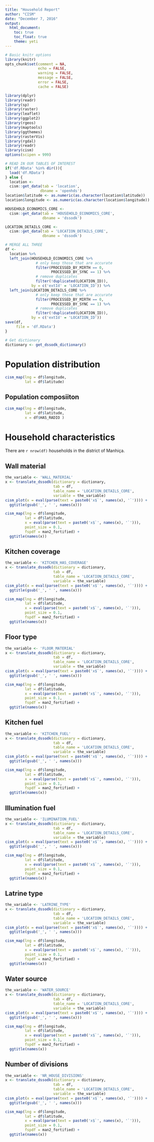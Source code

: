 ```yaml
---
title: "Household Report"
author: "CISM"
date: "December 7, 2016"
output:
  html_document:
    toc: true
    toc_float: true
    theme: yeti
---
```


```r
# Basic knitr options
library(knitr)
opts_chunk$set(comment = NA, 
               echo = FALSE, 
               warning = FALSE, 
               message = FALSE, 
               error = FALSE, 
               cache = FALSE)
```


```r
library(dplyr)
library(readr)
library(sp)
library(raster)
library(leaflet)
library(ggplot2)
library(rgeos)
library(maptools)
library(ggthemes)
library(rasterVis)
library(rgdal)
library(readr)
library(cism)
options(scipen = 999)
```

```r
# READ IN OUR TABLES OF INTEREST
if('df.RData' %in% dir()){
  load('df.RData')
} else {
  location <- 
  cism::get_data(tab = 'location',
                dbname = 'openhds')
location$latitude <- as.numeric(as.character(location$latitude))
location$longitude <- as.numeric(as.character(location$longitude))

HOUSEHOLD_ECONOMICS_CORE <-
  cism::get_data(tab = 'HOUSEHOLD_ECONOMICS_CORE',
                 dbname = 'dssodk')

LOCATION_DETAILS_CORE <-
  cism::get_data(tab = 'LOCATION_DETAILS_CORE',
                 dbname = 'dssodk')

# MERGE ALL THREE
df <-
  location %>%
  left_join(HOUSEHOLD_ECONOMICS_CORE %>%
              # only keep those that are accurate
              filter(PROCESSED_BY_MIRTH == 0,
                     PROCESSED_BY_SYNC == 1) %>%
              # remove duplicates
              filter(!duplicated(LOCATION_ID)),
            by = c('extId' = 'LOCATION_ID')) %>%
  left_join(LOCATION_DETAILS_CORE %>%
              # only keep those that are accurate
              filter(PROCESSED_BY_MIRTH == 0,
                     PROCESSED_BY_SYNC == 1) %>%
              # remove duplicates
              filter(!duplicated(LOCATION_ID)),
            by = c('extId' = 'LOCATION_ID')) 
save(df, 
     file = 'df.RData')
}

# Get dictionary
dictionary <- get_dssodk_dictionary()
```


# Population distribution

```r
cism_map(lng = df$longitude,
         lat = df$latitude)
``` 

## Population composiiton

```r
cism_map(lng = df$longitude,
         lat = df$latitude,
         x = df$HAS_RADIO )
``` 



# Household characteristics

There are `r nrow(df)` households in the district of Manhiça.

## Wall material


```r
the_variable <- 'WALL_MATERIAL'
x <- translate_dssodk(dictionary = dictionary,
                      tab = df,
                      table_name = 'LOCATION_DETAILS_CORE',
                      variable = the_variable)
cism_plot(x = eval(parse(text = paste0('x$`', names(x), '`')))) +
  ggtitle(gsub('_', ' ', names(x)))
```

```r
cism_map(lng = df$longitude,
         lat = df$latitude,
         x = eval(parse(text = paste0('x$`', names(x), '`'))),
         point_size = 0.1,
         fspdf = man2_fortified) +
  ggtitle(names(x))
```



## Kitchen coverage


```r
the_variable <- 'KITCHEN_HAS_COVERAGE'
x <- translate_dssodk(dictionary = dictionary,
                      tab = df,
                      table_name = 'LOCATION_DETAILS_CORE',
                      variable = the_variable)
cism_plot(x = eval(parse(text = paste0('x$`', names(x), '`')))) +
  ggtitle(gsub('_', ' ', names(x)))
```

```r
cism_map(lng = df$longitude,
         lat = df$latitude,
         x = eval(parse(text = paste0('x$`', names(x), '`'))),
         point_size = 0.1,
         fspdf = man2_fortified) +
  ggtitle(names(x))
```



## Floor type


```r
the_variable <- 'FLOOR_MATERIAL'
x <- translate_dssodk(dictionary = dictionary,
                      tab = df,
                      table_name = 'LOCATION_DETAILS_CORE',
                      variable = the_variable)
cism_plot(x = eval(parse(text = paste0('x$`', names(x), '`')))) +
  ggtitle(gsub('_', ' ', names(x)))
```

```r
cism_map(lng = df$longitude,
         lat = df$latitude,
         x = eval(parse(text = paste0('x$`', names(x), '`'))),
         point_size = 0.1,
         fspdf = man2_fortified) +
  ggtitle(names(x))
```




## Kitchen fuel


```r
the_variable <- 'KITCHEN_FUEL'
x <- translate_dssodk(dictionary = dictionary,
                      tab = df,
                      table_name = 'LOCATION_DETAILS_CORE',
                      variable = the_variable)
cism_plot(x = eval(parse(text = paste0('x$`', names(x), '`')))) +
  ggtitle(gsub('_', ' ', names(x)))
```

```r
cism_map(lng = df$longitude,
         lat = df$latitude,
         x = eval(parse(text = paste0('x$`', names(x), '`'))),
         point_size = 0.1,
         fspdf = man2_fortified) +
  ggtitle(names(x))
```


## Illumination fuel


```r
the_variable <- 'ILUMINATION_FUEL'
x <- translate_dssodk(dictionary = dictionary,
                      tab = df,
                      table_name = 'LOCATION_DETAILS_CORE',
                      variable = the_variable)
cism_plot(x = eval(parse(text = paste0('x$`', names(x), '`')))) +
  ggtitle(gsub('_', ' ', names(x)))
```


```r
cism_map(lng = df$longitude,
         lat = df$latitude,
         x = eval(parse(text = paste0('x$`', names(x), '`'))),
         point_size = 0.1,
         fspdf = man2_fortified) +
  ggtitle(names(x))
```




## Latrine type

```r
the_variable <- 'LATRINE_TYPE'
x <- translate_dssodk(dictionary = dictionary,
                      tab = df,
                      table_name = 'LOCATION_DETAILS_CORE',
                      variable = the_variable)
cism_plot(x = eval(parse(text = paste0('x$`', names(x), '`')))) +
  ggtitle(gsub('_', ' ', names(x)))
```


```r
cism_map(lng = df$longitude,
         lat = df$latitude,
         x = eval(parse(text = paste0('x$`', names(x), '`'))),
         point_size = 0.1,
         fspdf = man2_fortified) +
  ggtitle(names(x))
```




## Water source


```r
the_variable <- 'WATER_SOURCE'
x <- translate_dssodk(dictionary = dictionary,
                      tab = df,
                      table_name = 'LOCATION_DETAILS_CORE',
                      variable = the_variable)
cism_plot(x = eval(parse(text = paste0('x$`', names(x), '`')))) +
  ggtitle(gsub('_', ' ', names(x)))
```


```r
cism_map(lng = df$longitude,
         lat = df$latitude,
         x = eval(parse(text = paste0('x$`', names(x), '`'))),
         point_size = 0.1,
         fspdf = man2_fortified) +
  ggtitle(names(x))
```


## Number of divisions

```r
the_variable <- 'NR_HOUSE_DIVISIONS'
x <- translate_dssodk(dictionary = dictionary,
                      tab = df,
                      table_name = 'LOCATION_DETAILS_CORE',
                      variable = the_variable)
cism_plot(x = eval(parse(text = paste0('x$`', names(x), '`')))) +
  ggtitle(gsub('_', ' ', names(x)))
```


```r
cism_map(lng = df$longitude,
         lat = df$latitude,
         x = eval(parse(text = paste0('x$`', names(x), '`'))),
         point_size = 0.1,
         fspdf = man2_fortified) +
  ggtitle(names(x))
```

